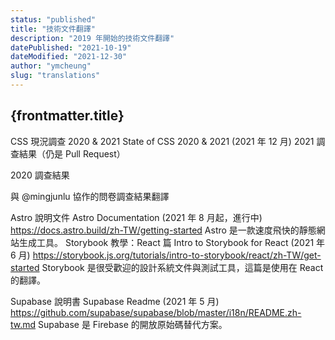 ```yaml
---
status: "published"
title: "技術文件翻譯"
description: "2019 年開始的技術文件翻譯"
datePublished: "2021-10-19"
dateModified: "2021-12-30"
author: "ymcheung"
slug: "translations"
---
```



<Article>

# {frontmatter.title}

CSS 現況調查 2020 & 2021
State of CSS 2020 & 2021 (2021 年 12 月)
2021 調查結果（仍是 Pull Request）

2020 調查結果

與 @mingjunlu 協作的問卷調查結果翻譯

Astro 說明文件
Astro Documentation (2021 年 8 月起，進行中)
https://docs.astro.build/zh-TW/getting-started
Astro 是一款速度飛快的靜態網站生成工具。
Storybook 教學：React 篇
Intro to Storybook for React (2021 年 6 月)
https://storybook.js.org/tutorials/intro-to-storybook/react/zh-TW/get-started
Storybook 是很受歡迎的設計系統文件與測試工具，這篇是使用在 React 的翻譯。

Supabase 說明書
Supabase Readme (2021 年 5 月)
https://github.com/supabase/supabase/blob/master/i18n/README.zh-tw.md
Supabase 是 Firebase 的開放原始碼替代方案。

</Article>
